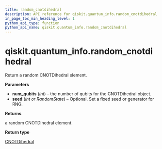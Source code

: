 ```yaml
---
title: random_cnotdihedral
description: API reference for qiskit.quantum_info.random_cnotdihedral
in_page_toc_min_heading_level: 1
python_api_type: function
python_api_name: qiskit.quantum_info.random_cnotdihedral
---
```


# qiskit.quantum\_info.random\_cnotdihedral

<Function id="qiskit.quantum_info.random_cnotdihedral" isDedicatedPage={true} github="https://github.com/qiskit/qiskit/tree/stable/0.19/qiskit/quantum_info/operators/dihedral/random.py" signature="random_cnotdihedral(num_qubits, seed=None)">
  Return a random CNOTDihedral element.

  **Parameters**

  *   **num\_qubits** (*int*) – the number of qubits for the CNOTDihedral object.
  *   **seed** (*int or RandomState*) – Optional. Set a fixed seed or generator for RNG.

  **Returns**

  a random CNOTDihedral element.

  **Return type**

  [CNOTDihedral](qiskit.quantum_info.CNOTDihedral "qiskit.quantum_info.CNOTDihedral")
</Function>

